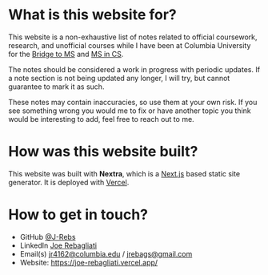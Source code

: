 
# What is this website for?

This website is a non-exhaustive list of notes related to official coursework, research,
and unofficial courses while I have been at Columbia University for the [Bridge to MS](https://www.cs.columbia.edu/ms-bridge/) and
[MS in CS](https://www.cs.columbia.edu/education/ms/).

The notes should be considered a work in progress with periodic updates. 
If a note section is not being updated any longer, I will try, but cannot guarantee to mark it as such.

These notes may contain inaccuracies, so use them at your own risk. If you see something wrong 
you would me to fix or have another topic you think would be interesting to add, feel free to reach out to me.

# How was this website built?

This website was built with **Nextra**, which is a [Next.js](https://nextjs.org) based static site generator.
It is deployed with [Vercel](https://vercel.com/docs).

# How to get in touch? 

- GitHub [@J-Rebs](https://github.com/J-Rebs)
- LinkedIn [Joe Rebagliati](https://www.linkedin.com/in/joe-rebagliati/)
- Email(s) jr4162@columbia.edu / jrebags@gmail.com
- Website: https://joe-rebagliati.vercel.app/ 

